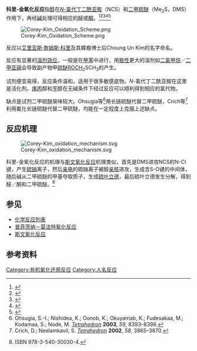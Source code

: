 '''科里-金氧化反应'''指[[醇|醇]]在[[N-氯代丁二酰亚胺|''N''-氯代丁二酰亚胺]]（NCS）和[[二甲硫醚|二甲硫醚]]（Me<sub>2</sub>S，DMS）作用下，再经[[碱|碱]]处理可得相应的[[醛|醛]]或[[酮|酮]]。<ref>{{cite journal en
| title = New and highly effective method for the oxidation of primary and secondary alcohols to carbonyl compounds
| author =  E. J. Corey, C. U. Kim
| journal =  [[Journal_of_the_American_Chemical_Society|Journal of the American Chemical Society]]
| year = 1972
| volume = 94
| issue = 21
| pages = 7586–7587
| doi =  10.1021/ja00776a056
}}</ref><ref>{{cite journal en
| title = A method for the oxidation of ''sec'',''tert''-1,2-diols to α-hydroxy ketones without carbon-carbon cleavage
| author = E. J. Corey, C. U. Kim 
| journal =  [[Tetrahedron_Letters|Tetrahedron Letters]]
| year = 1974
| volume = 15
| issue = 3
| pages = 287–290
| doi =  10.1016/S0040-4039(01)82195-X
}}</ref><ref>{{cite journal en
| title = Synthesis of 1,3-Dicarbonyl Compounds by the Oxidation of 3-Hydroxycarbonyl Compounds with Corey–Kim Reagent
| author =  S. Katayama, K. Fukuda, T. Watanabe, M. Yamauchi
| journal =  [[Synthesis_(journal)|Synthesis]]
| year = 1988
| volume = 
| issue = 
| pages = 178–183
| doi =  10.1055/s-1988-27506
}}</ref><ref>{{cite journal en
| title = Oxidation of Alcohols by Activated Dimethyl Sulfoxide and Related Reactions: An Update
| author = T. T. Tidwell
| journal = Synthesis
| year = 1990
| volume =  
| issue = 
| pages = 857–870
| doi = 10.1055/s-1990-27036
}}</ref><ref>{{cite journal en
| title = 3-Unsubstituted 1,5-Diaryl-2,4-pentanediones and -4-methoxy-2-pentanones: Synthesis via Corresponding 3-Hydroxy Ketones Generated from 2-Isoxazolines
| author =  J. T. Pulkkinen, J. J. Vepsäläinen
| journal =  [[Journal_of_Organic_Chemistry|Journal of Organic Chemistry]]
| year = 1996
| volume = 61
| issue = 24
| pages = 8604–8609
| doi =  10.1021/jo960887a
}}
</ref> 

[[File:Corey-Kim_Oxidation_Scheme.png|center]]

反应以[[艾里亚斯·詹姆斯·科里|艾里亚斯·詹姆斯·科里]]及其韓裔博士后Choung Un Kim的名字命名。

反应有显著的[[溶剂效应|溶剂效应]]，一般是在[[甲苯|甲苯]]中进行，用[[极性|极性]]更大的溶剂如[[二氯甲烷|二氯甲烷]]／[[二甲亚砜|二甲亚砜]]会导致副产物甲[[硫醚|硫醚]]ROCH<sub>2</sub>SCH<sub>3</sub>的产生。

试剂便宜易得，反应条件温和，适用于很多敏感底物。''N''-氯代丁二酰亚胺在这里是活化剂。[[烯丙|烯丙]]醇和[[苄|苄]]醇在无碱条件下经过反应可以顺利得到相应的氯代物。

缺点是试剂二甲硫醚臭味较大。Ohsugia等<ref>Ohsugia, S.-I.; Nishidea, K.; Oonob, K.; Okuyamab, K.; Fudesakaa, M.; Kodamaa, S.; Node, M. ''[[Tetrahedron_(journal)|Tetrahedron]]'' '''2003''', ''59'', 8393–8398.</ref>用长链硫醚代替二甲硫醚，Crich等<ref>Crich, D.; Neelamkavil, S. ''[[Tetrahedron_(journal)|Tetrahedron]]'' '''2002''', ''58'', 3865–3870.</ref>利用氟化长链硫醚代替二甲硫醚，均能在一定程度上克服上述缺点。

==反应机理==
[[File:Corey-Kim_oxidation_mechanism.svg|center]]

科里-金氧化反应的机理与[[斯文氧化反应|斯文氧化反应]]机理类似，首先是DMS进攻NCS的N-Cl键，产生[[硫鎓|硫鎓]]离子，然后[[亲电|亲电]]的硫鎓离子被醇[[亲核|亲核]]进攻，生成含S-O键的中间体，随后碱从二甲硫醚的甲基夺取质子，生成[[硫叶立德|硫叶立德]]，最后硫叶立德发生分解，得到醛／酮和二甲硫醚。<ref>{{cite book en|title=Name Reactions: A Collection of Detailed Reaction Mechanisms|url=https://archive.org/details/namereactionscol00liji|publisher=Springer Berlin Heidelberg|edition=3rd ed.|doi=10.1007/3-540-30031-7|pages=[https://archive.org/details/namereactionscol00liji/page/n178 162]–163|author=Jie Jack Li|year=2006}} ISBN 978-3-540-30030-4.</ref>

==参见==
*[[化学反应列表|化学反应列表]]
*[[普菲茨纳－莫法特氧化反应|普菲茨纳－莫法特氧化反应]]
*[[斯文氧化反应|斯文氧化反应]]

==参考资料==
{{Reflist}}

[[Category:有机氧化还原反应|Category:有机氧化还原反应]]
[[Category:人名反应|Category:人名反应]]
